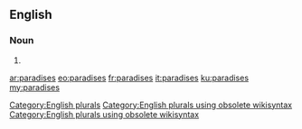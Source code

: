 ==English==

===Noun===
{{head|en}}

# {{plural of|paradise}}

[[Category:English plurals]][[Category:English plurals using obsolete wikisyntax]][[Category:English plurals using obsolete wikisyntax]]

[[ar:paradises]]
[[eo:paradises]]
[[fr:paradises]]
[[it:paradises]]
[[ku:paradises]]
[[my:paradises]]